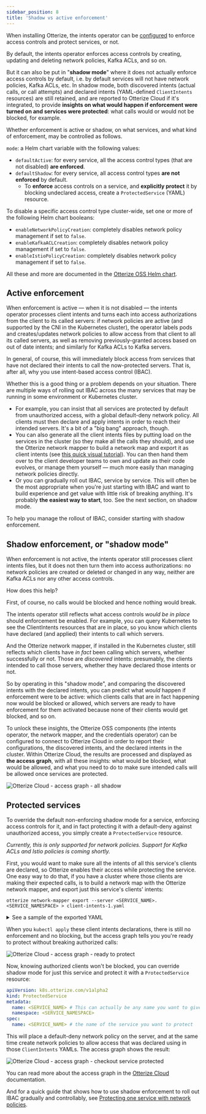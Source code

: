 ```yaml
---
sidebar_position: 8
title: 'Shadow vs active enforcement'
---
```


When installing Otterize, the intents operator can be [configured](/reference/configuration/intents-operator/helm-chart) to enforce access controls and protect services, or not.

By default, the intents operator enforces access controls by creating, updating and deleting network policies, Kafka ACLs, and so on.

But it can also be put in "**shadow mode**" where it does not actually enforce access controls by default, i.e. by default services will not have network policies, Kafka ACLs, etc. In shadow mode, both discovered intents (actual calls, or call attempts) and declared intents (YAML-defined `ClientIntents` resources) are still retained, and are reported to Otterize Cloud if it's integrated, to provide **insights on what would happen if enforcement were turned on and services were protected**: what calls would or would not be blocked, for example.

Whether enforcement is active or shadow, on what services, and what kind of enforcement, may be controlled as follows.

`mode`: a Helm chart variable with the following values:
- `defaultActive`: for every service, all the access control types (that are not disabled) **are enforced**.
- `defaultShadow`: for every service, all access control types **are not enforced** by default.
  - To **enforce** access controls on a service, and **explicitly protect** it by blocking undeclared access, create a `ProtectedService` (YAML) resource.

To disable a specific access control type cluster-wide, set one or more of the following Helm chart booleans:
- `enableNetworkPolicyCreation`: completely disables network policy management if set to `false`.
- `enableKafkaACLCreation`: completely disables network policy management if set to `false`.
- `enableIstioPolicyCreation`: completely disables network policy management if set to `false`.

All these and more are documented in the [Otterize OSS Helm chart](/reference/configuration/otterize-chart).

## Active enforcement

When enforcement is active &mdash; when it is not disabled &mdash; the intents operator processes client intents and turns each into access authorizations from the client to its called servers: if network policies are active (and supported by the CNI in the Kubernetes cluster), the operator labels pods and creates/updates network policies to allow access from that client to all its called servers, as well as removing previously-granted access based on out of date intents; and similarly for Kafka ACLs to Kafka servers.

In general, of course, this will immediately block access from services that have not declared their intents to call the now-protected servers. That is, after all, why you use intent-based access control (IBAC).

Whether this is a good thing or a problem depends on your situation. There are multiple ways of rolling out IBAC across the many services that may be running in some environment or Kubernetes cluster.
- For example, you can insist that all services are protected by default from unauthorized access, with a global default-deny network policy. All clients must then declare and apply intents in order to reach their intended servers. It's a bit of a "big bang" approach, though.
- You can also generate all the client intents files by putting load on the services in the cluster (so they make all the calls they should), and use the Otterize network mapper to build a network map and export it as client intents (see [this quick visual tutorial](/quick-visual-tutorials/visual-ibac-network-policies#protect-everything-easily)). You can then hand them over to the client developer teams to own and update as their code evolves, or manage them yourself &mdash; much more easily than managing network policies directly.
- Or you can gradually roll out IBAC, service by service. This will often be the most appropriate when you're just starting with IBAC and want to build experience and get value with little risk of breaking anything. It's probably **the easiest way to start**, too. See the next section, on shadow mode.

To help you manage the rollout of IBAC, consider starting with shadow enforcement.

## Shadow enforcement, or "shadow mode"

When enforcement is not active, the intents operator still processes client intents files, but it does not then turn them into access authorizations: no network policies are created or deleted or changed in any way, neither are Kafka ACLs nor any other access controls.

How does this help?

First, of course, no calls would be blocked and hence nothing would break.

The intents operator still reflects what access controls *would be in place* should enforcement be enabled. For example, you can query Kubernetes to see the ClientIntents resources that are in place, so you know which clients have declared (and applied) their intents to call which servers.

And the Otterize network mapper, if installed in the Kubernetes cluster, still reflects which clients have *in fact* been calling which servers, whether successfully or not. Those are *discovered* intents: presumably, the clients intended to call those servers, whether they have declared those intents or not.

So by operating in this "shadow mode", and comparing the discovered intents with the declared intents, you can predict what *would* happen if enforcement were to be active: which clients calls that are in fact happening now would be blocked or allowed, which servers are ready to have enforcement for them activated because none of their clients would get blocked, and so on.

To unlock these insights, the Otterize OSS components (the intents operator, the network mapper, and the credentials operator) can be configured to connect to Otterize Cloud in order to report their configurations, the discovered intents, and the declared intents in the cluster. Within Otterize Cloud, the results are processed and displayed as **the access graph**, with all these insights: what would be blocked, what would be allowed, and what you need to do to make sure intended calls will be allowed once services are protected.

![Otterize Cloud - access graph - all shadow](/img/shadow-vs-active-enforcement/access-graph-all-shadow-and-checkoutservice.png)

## Protected services

To override the default non-enforcing shadow mode for a service, enforcing access controls for it, and in fact protecting it with a default-deny against unauthorized access, you simply create a `ProtectedService` resource.

*Currently, this is only supported for network policies. Support for Kafka ACLs and Istio policies is coming shortly.*

First, you would want to make sure all the intents of all this service's clients are declared, so Otterize enables their access while protecting the service. One easy way to do that, if you have a cluster where those clients are making their expected calls, is to build a network map with the Otterize network mapper, and export just this service's clients' intents:

```shell
otterize network-mapper export --server <SERVICE_NAME>.<SERVICE_NAMESPACE> > client-intents-1.yaml
```

<details>
<summary>See a sample of the exported YAML</summary>

The result, when there happens to be a single client, `frontend`, calling the `checkoutservice` as well as other services, would look like:

```yaml
apiVersion: k8s.otterize.com/v1alpha2
kind: ClientIntents
metadata:
  name: frontend
  namespace: otterize-ecom-demo
spec:
  service:
    name: frontend
  calls:
    - name: adservice
    - name: cartservice
    - name: checkoutservice
    - name: currencyservice
    - name: productcatalogservice
    - name: recommendationservice
    - name: shippingservice
```

If there were multiple clients, their `ClientIntents` resource descriptions would be in a single YAML, unless you specified to put each in a separate YAML.
</details>

When you `kubectl apply` these client intents declarations, there is still no enforcement and no blocking, but the access graph tells you you're ready to protect without breaking authorized calls:

![Otterize Cloud - access graph - ready to protect](/img/shadow-vs-active-enforcement/access-graph-all-shadow-ready-to-protect-checkoutservice.png)

Now, knowing authorized clients won't be blocked, you can override shadow mode for just this service and protect it with a `ProtectedService` resource:
```yaml
apiVersion: k8s.otterize.com/v1alpha2
kind: ProtectedService
metadata:
  name: <SERVICE_NAME> # This can actually be any name you want to give to this resource
  namespace: <SERVICE_NAMESPACE>
spec:
  name: <SERVICE_NAME> # the name of the service you want to protect
```

This will place a default-deny network policy on the server, and at the same time create network policies to allow access that was declared using in those `ClientIntents` YAMLs. The access graph shows the result:

![Otterize Cloud - access graph - checkout service protected](/img/shadow-vs-active-enforcement/access-graph-protected-checkoutservice.png)

You can read more about the access graph in the [Otterize Cloud](/otterize-cloud) documentation.

And for a quick guide that shows how to use shadow enforcement to roll out IBAC gradually and controllably, see [Protecting one service with network policies](/guides/protect-1-service-network-policies).
